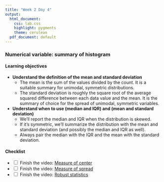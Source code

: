 ```yaml
---
title: "Week 2 Day 4"
output: 
  html_document:
    css: lab.css
    highlight: pygments
    theme: cerulean
  pdf_document: default
---
```


### Numerical variable: summary of histogram

#### Learning objectives 
* **Understand the definition of the mean and standard deviation**
  * The mean is the sum of the values divided by the count. It is a suitable summary for unimodal, symmetric distributions.
  * The standard deviation is roughly the square root of the average squared difference between each data value and the mean. It is the summary of choice for the spread of unimodal, symmetric variables.

* **Understand when to use (median and IQR) and (mean and standard deviation)**
  * We’ll report the median and IQR when the distribution is skewed. 
  * If it’s symmetric, we’ll summarize the distribution with the mean and standard deviation (and possibly the median and IQR as well). 
  * Always pair the median with the IQR and the mean with the standard deviation.

#### Checklist
-   <input type="checkbox" unchecked> Finish the video: [Measure of center](https://www.coursera.org/learn/probability-intro/lecture/AM0o6/measures-of-center) </input>
-   <input type="checkbox" unchecked> Finish the video: [Measure of spread](https://www.coursera.org/learn/probability-intro/lecture/t9Wbk/measures-of-spread)  </input>
-   <input type="checkbox" unchecked> Finish the video: [Robust statistics](https://www.coursera.org/learn/probability-intro/lecture/ssktR/robust-statistics) </input>

